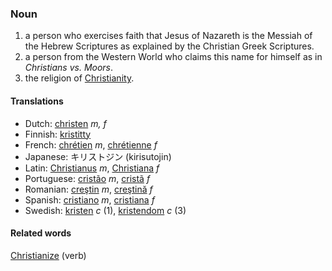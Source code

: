 ===Noun===
# a person who exercises faith that Jesus of Nazareth is the Messiah of the Hebrew Scriptures as explained by the Christian Greek Scriptures.
# a person from the Western World who claims this name for himself as in ''Christians vs. Moors''.
# the religion of [[Christianity]].

====Translations====
*Dutch: [[christen]] ''m, f''
*Finnish: [[kristitty]]
*French: [[chrétien]] ''m'', [[chrétienne]] ''f''
*Japanese: キリストジン (kirisutojin)
*Latin: [[Christianus]] ''m'', [[Christiana]] ''f''
*Portuguese: [[cristão]] ''m'', [[cristã]] ''f''
*Romanian: [[creştin]] ''m'', [[creştină]] ''f''
*Spanish: [[cristiano]] ''m'', [[cristiana]] ''f''
*Swedish: [[kristen]] ''c'' (1), [[kristendom]] ''c'' (3)

====Related words====

[[Christianize]] (verb)